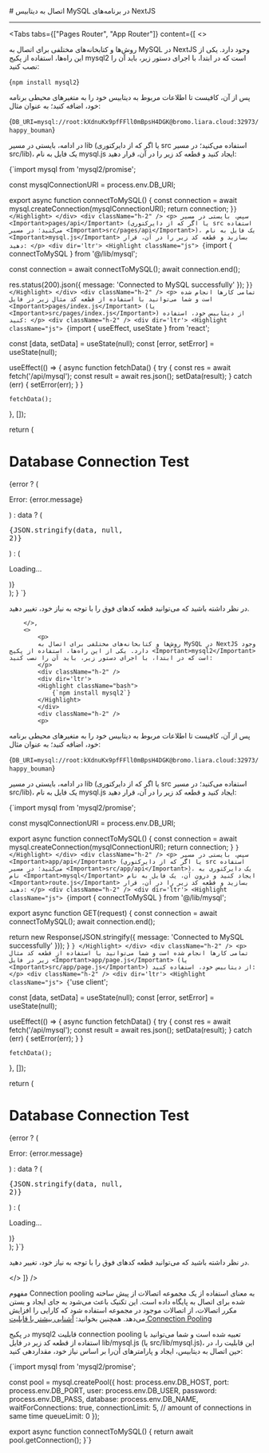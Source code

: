 

<Layout>
<Head>
<title>مستندات اتصال به دیتابیس MySQL در NextJS - لیارا</title>
</Head>
# اتصال به دیتابیس MySQL در برنامه‌های NextJS
<hr className="mb-2" />
        

<Tabs 
    tabs={["Pages Router", "App Router"]} 
    content={[
        <>
            <p>
            روش‌ها و کتابخانه‌های مختلفی برای اتصال به MySQL در NextJS وجود دارد. یکی از این راه‌ها، استفاده از پکیج <Important>mysql2</Important> است که در ابتدا، با اجرای دستور زیر، باید آن را نصب کنید:
            </p>
            <div className="h-2" />
            <div dir='ltr'>
            <Highlight className="bash">
                {`npm install mysql2`}
            </Highlight>
            </div>
            <div className="h-2" />
            <p>
پس از آن، کافیست تا 
اطلاعات مربوط به دیتابیس خود را 
به متغیرهای محیطی برنامه خود، اضافه کنید؛ به عنوان مثال:            </p>
                        <div className="h-2" />
            <div dir='ltr'>
            <Highlight className="bash">
                {`DB_URI=mysql://root:kXdnuKx9pfFFll0mBpsH4DGK@bromo.liara.cloud:32973/happy_bouman`}
            </Highlight>
            </div>
            <div className="h-2" />
            <p>
            در ادامه، بایستی در مسیر <Important>lib</Important> (یا اگر که از دایرکتوری src استفاده می‌کنید؛ در مسیر <Important>src/lib</Important>)، یک فایل به نام <Important>mysql.js</Important> ایجاد کنید و قطعه کد زیر را در آن، قرار دهید:
            </p>
            <div dir='ltr'>
            <Highlight className="js">
                {`import mysql from 'mysql2/promise';

const mysqlConnectionURI = process.env.DB_URI;

export async function connectToMySQL() {
  const connection = await mysql.createConnection(mysqlConnectionURI);
  return connection;
}`}
            </Highlight>
            </div>
            <div className="h-2" />
            <p>
              سپس، بایستی در مسیر <Important>pages/api</Important> (یا اگر که از دایرکتوری src استفاده می‌کنید؛ در مسیر <Important>src/pages/api</Important>)، یک فایل به نام <Important>mysql.js</Important> بسازید و قطعه کد زیر را در آن، قرار دهید:
            </p>
            <div dir='ltr'>
            <Highlight className="js">
                {`import { connectToMySQL } from '@/lib/mysql';

  const connection = await connectToMySQL();
  await connection.end();

  res.status(200).json({ message: 'Connected to MySQL successfully' });
}`}
            </Highlight>
            </div>
            <div className="h-2" />
            <p>
              تمامی کارها انجام شده است و شما می‌توانید با استفاده از قطعه کد مثال زیر در فایل <Important>pages/index.js</Important> (یا <Important>src/pages/index.js</Important>) از دیتابیس خود، استفاده کنید:
            </p>
            <div className="h-2" />
            <div dir='ltr'>
            <Highlight className="js">
                {`import { useEffect, useState } from 'react';

  const [data, setData] = useState(null);
  const [error, setError] = useState(null);

  useEffect(() => {
    async function fetchData() {
      try {
        const res = await fetch('/api/mysql');
        const result = await res.json();
        setData(result);
      } catch (err) {
        setError(err);
      }
    }

    fetchData();
  }, []);

  return (
    <div>
      <h1>Database Connection Test</h1>
      {error ? (
        <p>Error: {error.message}</p>
      ) : data ? (
        <pre>{JSON.stringify(data, null, 2)}</pre>
      ) : (
        <p>Loading...</p>
      )}
    </div>
  );
}
`}
            </Highlight>
            </div>
            <div className="h-2" />
            <p>
            در نظر داشته باشید که می‌توانید قطعه کدهای فوق را با توجه به نیاز خود، تغییر دهید.
            </p>


        </>,
        <>
            <p>
            روش‌ها و کتابخانه‌های مختلفی برای اتصال به MySQL در NextJS وجود دارد. یکی از این راه‌ها، استفاده از پکیج <Important>mysql2</Important> است که در ابتدا، با اجرای دستور زیر، باید آن را نصب کنید:
            </p>
            <div className="h-2" />
            <div dir='ltr'>
            <Highlight className="bash">
                {`npm install mysql2`}
            </Highlight>
            </div>
            <div className="h-2" />
            <p>
پس از آن، کافیست تا 
اطلاعات مربوط به دیتابیس خود را 
به متغیرهای محیطی برنامه خود، اضافه کنید؛ به عنوان مثال:            </p>
            <div className="h-2" />
            <div dir='ltr'>
            <Highlight className="bash">
                {`DB_URI=mysql://root:kXdnuKx9pfFFll0mBpsH4DGK@bromo.liara.cloud:32973/happy_bouman`}
            </Highlight>
            </div>
            <div className="h-2" />
            <p>
            در ادامه، بایستی در مسیر <Important>lib</Important> (یا اگر که از دایرکتوری src استفاده می‌کنید؛ در مسیر <Important>src/lib</Important>)، یک فایل به نام <Important>mysql.js</Important> ایجاد کنید و قطعه کد زیر را در آن، قرار دهید:
            </p>
            <div dir='ltr'>
            <Highlight className="js">
                {`import mysql from 'mysql2/promise';

const mysqlConnectionURI = process.env.DB_URI;

export async function connectToMySQL() {
  const connection = await mysql.createConnection(mysqlConnectionURI);
  return connection;
}
`}
            </Highlight>
            </div>
            <div className="h-2" />
            <p>
              سپس، بایستی در مسیر <Important>app/api</Important> (یا اگر که از دایرکتوری src استفاده می‌کنید؛ در مسیر <Important>src/app/api</Important>)، یک دایرکتوری به نام <Important>mysql</Important> ایجاد کنید و درون آن، یک فایل به نام <Important>route.js</Important> بسازید و قطعه کد زیر را در آن، قرار دهید:
            </p>
            <div className="h-2" />
            <div dir='ltr'>
            <Highlight className="js">
                {`import { connectToMySQL } from '@/lib/mysql';

export async function GET(request) {
  const connection = await connectToMySQL();
  await connection.end();

  return new Response(JSON.stringify({ message: 'Connected to MySQL successfully' }));
}
`}
            </Highlight>
            </div>
            <div className="h-2" />
            <p>
              تمامی کارها انجام شده است و شما می‌توانید با استفاده از قطعه کد مثال زیر در فایل <Important>app/page.js</Important> (یا <Important>src/app/page.js</Important>) از دیتابیس خود، استفاده کنید:
            </p>
            <div className="h-2" />
            <div dir='ltr'>
            <Highlight className="js">
                {`'use client'; 


  const [data, setData] = useState(null);
  const [error, setError] = useState(null);

  useEffect(() => {
    async function fetchData() {
      try {
        const res = await fetch('/api/mysql');
        const result = await res.json();
        setData(result);
      } catch (err) {
        setError(err);
      }
    }

    fetchData();
  }, []);

  return (
    <div>
      <h1>Database Connection Test</h1>
      {error ? (
        <p>Error: {error.message}</p>
      ) : data ? (
        <pre>{JSON.stringify(data, null, 2)}</pre>
      ) : (
        <p>Loading...</p>
      )}
    </div>
  );
}`}
            </Highlight>
            </div>
            <div className="h-2" />
            <p>
            در نظر داشته باشید که می‌توانید قطعه کدهای فوق را با توجه به نیاز خود، تغییر دهید.
            </p>
        </>
]} 
/>

<Section id="connection-pooling" title="استفاده از Connection Pooling" />

مفهوم Connection pooling به معنای استفاده از یک مجموعه اتصالات از پیش ساخته شده برای اتصال به پایگاه داده است. این تکنیک باعث می‌شود به جای ایجاد و بستن مکرر اتصالات، از اتصالات موجود در مجموعه استفاده شود که کارایی را افزایش می‌دهد.
<Alert variant='success'>همچنین بخوانید: <a className="text-[#2196f3] " href="/dbaas/details/connection-pool">آشنایی بیشتر با قابلیت Connection Pooling</a></Alert>

در پکیج <Important>mysql2</Important> قابلیت connection pooling   تعبیه شده است و شما می‌توانید با استفاده از قطعه کد زیر در فایل <Important>lib/mysql.js</Important> (یا <Important>src/lib/mysql.js</Important>)، این قابلیت را، در حین اتصال به دیتابیس، ایجاد و پارامترهای آن‌را بر اساس نیاز خود، مقداردهی کنید:
<div className="h-2" />
<div dir='ltr'>
    <Highlight className="js">
        {`import mysql from 'mysql2/promise';

const pool = mysql.createPool({
  host: process.env.DB_HOST,
  port: process.env.DB_PORT,
  user: process.env.DB_USER,
  password: process.env.DB_PASS,
  database: process.env.DB_NAME,
  waitForConnections: true,
  connectionLimit: 5,  // amount of connections in same time
  queueLimit: 0
});

export async function connectToMySQL() {
  return await pool.getConnection();
}`}
    </Highlight>
</div>
<div className="h-2" />


</Layout>